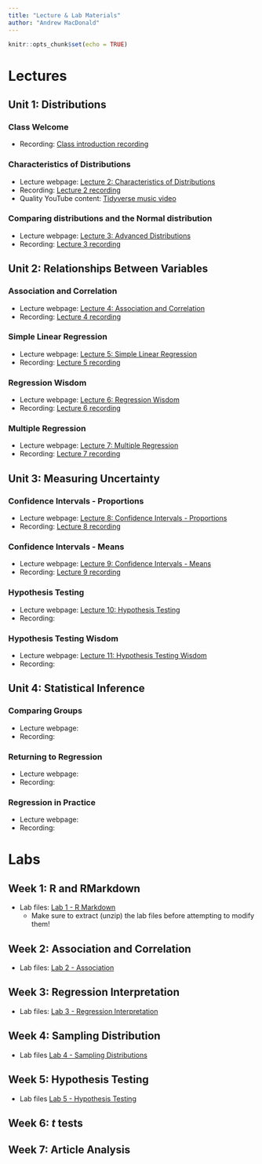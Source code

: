 ---
title: "Lecture & Lab Materials"
author: "Andrew MacDonald"
---

```{r setup, include=FALSE}
knitr::opts_chunk$set(echo = TRUE)
```

# Lectures

## Unit 1: Distributions

### Class Welcome

* Recording: [Class introduction recording](https://duke.zoom.us/rec/share/uLEG-LbYlPv0NUuSLp82zpCwS9lEtVFG_GyyJzFxLrnKujZn2W4TW3pJtKrJC0ve.5C3LplqA3O6q0T8-)

### Characteristics of Distributions

* Lecture webpage: [Lecture 2: Characteristics of Distributions](https://andrewm.shinyapps.io/Lecture2-Distributions/)
* Recording: [Lecture 2 recording](https://duke.zoom.us/rec/share/NlKBUGJqr8h525mxEiyBUW6c-jLNPQ-fxNWAouso0DRBCafFNHJj8GkRpw0sDJv2.3FlH8IPcCb7hrOBp)
* Quality YouTube content: [Tidyverse music video](https://www.youtube.com/watch?v=p8Py9C8iq2s&ab_channel=TheRaf)

### Comparing distributions and the Normal distribution

* Lecture webpage: [Lecture 3: Advanced Distributions](https://andrewm.shinyapps.io/Lecture3-AdvancedDistributions/)
* Recording: [Lecture 3 recording](https://duke.zoom.us/rec/share/s8kRtcj46mXe_8_BwcYMkOa5VPXIFozXAeRQ0dlstVbypPYhF2cZXl30JeKgVwtG.xdFZSe7XM5oFafZc)

## Unit 2: Relationships Between Variables

### Association and Correlation

* Lecture webpage: [Lecture 4: Association and Correlation](https://andrewm.shinyapps.io/Lecture4-AssociationCorrelation/)
* Recording: [Lecture 4 recording](https://duke.zoom.us/rec/share/avr76S7AvD6uLcVDPBRHz9XumwKcxvWuABv8SRrXQpEQlCM-npWRQtOSuxZ6WKvW.gb_id8zOaXtKiNaS)

### Simple Linear Regression

* Lecture webpage: [Lecture 5: Simple Linear Regression](https://andrewm.shinyapps.io/Lecture5-SimpleRegression/)
* Recording: [Lecture 5 recording](https://duke.zoom.us/rec/share/9VonHtUX8D-BjkAdnUDbxYmvZAEiTp9l-KN-X4N7WeqRx_k1eg8TYrP-b4vRxirT.ILsSSCH1j1gWUBgc)

### Regression Wisdom

* Lecture webpage: [Lecture 6: Regression Wisdom](https://andrewm.shinyapps.io/Lecture6-RegressionWisdom/)
* Recording: [Lecture 6 recording](https://duke.zoom.us/rec/share/lH34CYl2MfxbzmXS08ZN59BBJgCcSTOWa_pHoq3lZlCpiGqOxgIEolLx9OxX-VQ.WkuL06zPgHNaMSjL?startTime=1631171289000)

### Multiple Regression

* Lecture webpage: [Lecture 7: Multiple Regression](https://andrewm.shinyapps.io/Lecture7-MultipleRegression/)
* Recording: [Lecture 7 recording](https://duke.zoom.us/rec/share/ohIoZnvxGiemMcANEIUN65F5i_rcfm3xuTjYVLe7HMjBGdiWiUrgZbEfgvEk7V4.Pk_3mgy_wtUdJG8o?startTime=1631534534000)

## Unit 3: Measuring Uncertainty

### Confidence Intervals - Proportions

* Lecture webpage: [Lecture 8: Confidence Intervals - Proportions](https://andrewm.shinyapps.io/Lecture8-ConfIntProportions/)
* Recording: [Lecture 8 recording](https://duke.zoom.us/rec/share/31QiaoK0Ge7XkJjONxfo1ikfpAE6QVg6QqkAJ90kkSo2qTeof0X81GXjdJ_zG7MT.WQ7iROuiWiu4oE0R?startTime=1631707519000)

### Confidence Intervals - Means

* Lecture webpage: [Lecture 9: Confidence Intervals - Means](https://andrewm.shinyapps.io/Lecture9-ConfIntMeans/)
* Recording: [Lecture 9 recording](https://duke.zoom.us/rec/share/uteUhrlCR6FAx42y5KTuy_VTeeDs0mNKOX_Cim54YEyY8aAXKo4olRiALWelDw1T.9Ilx_scw5KfPou3Z?startTime=1631876129000)

### Hypothesis Testing

* Lecture webpage: [Lecture 10: Hypothesis Testing](https://andrewm.shinyapps.io/Lecture10-HypothesisTesting/)
* Recording:

### Hypothesis Testing Wisdom

* Lecture webpage: [Lecture 11: Hypothesis Testing Wisdom](https://andrewm.shinyapps.io/Lecture11-HypothesisWisdom/)
* Recording:

## Unit 4: Statistical Inference

### Comparing Groups

* Lecture webpage:
* Recording:

### Returning to Regression

* Lecture webpage:
* Recording:

### Regression in Practice

* Lecture webpage:
* Recording:

# Labs

## Week 1: R and RMarkdown

* Lab files: [Lab 1 - R Markdown](labs/wk1/lab1.zip)
  + Make sure to extract (unzip) the lab files before attempting to modify them!

## Week 2: Association and Correlation

* Lab files: [Lab 2 - Association](labs/wk2/lab2.zip)

## Week 3: Regression Interpretation

* Lab files: [Lab 3 - Regression Interpretation](labs/wk3/lab3.zip)

## Week 4: Sampling Distribution

* Lab files [Lab 4 - Sampling Distributions](labs/wk4/lab4.zip)

## Week 5: Hypothesis Testing

* Lab files [Lab 5 - Hypothesis Testing](labs/wk5/lab5.zip)

## Week 6: $t$ tests

## Week 7: Article Analysis